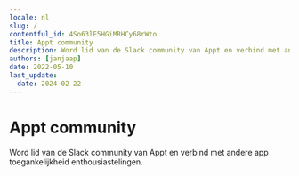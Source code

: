 ```yaml
---
locale: nl
slug: /
contentful_id: 4So63lE5HGiMRHCy68rWto
title: Appt community
description: Word lid van de Slack community van Appt en verbind met andere app toegankelijkheid enthousiastelingen.
authors: [janjaap]
date: 2022-05-10
last_update:
  date: 2024-02-22
---
```


# Appt community

Word lid van de Slack community van Appt en verbind met andere app toegankelijkheid enthousiastelingen.

<CustomLink url="https://appt.li/slack" label="Word lid van onze Slack workspace" external={true} appearance="primaryButton" />